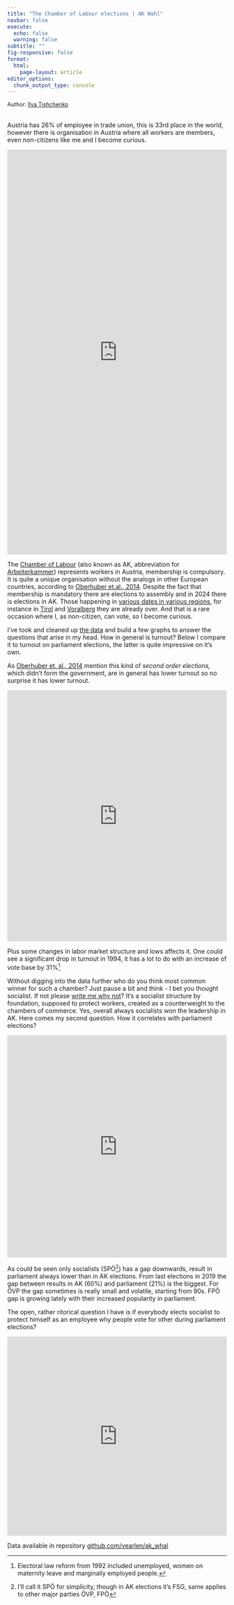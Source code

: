 ```yaml
---
title: "The Chamber of Labour elections | AK Wahl"
navbar: false
execute:
  echo: false 
  warning: false
subtitle: ""
fig-responsive: false
format:
  html:
    page-layout: article 
editor_options: 
  chunk_output_type: console
---
```


```{=html}
<span style="font-size:0.9em;">Author: <a href="https://www.linkedin.com/in/itishchenko/">Ilya Tishchenko</a></span><br><br>
```
Austria has 26% of employee in trade union, this is 33rd place in the world, however there is organisation in Austria where all workers are members, even non-citizens like me and I become curious.

```{=html}
<iframe title="Trade Union Density" aria-label="Table" id="datawrapper-chart-m3Nwc" src="https://datawrapper.dwcdn.net/m3Nwc/1/" scrolling="no" frameborder="0" style="width: 0; min-width: 100% !important; border: none;" height="927" data-external="1"></iframe><script type="text/javascript">!function(){"use strict";window.addEventListener("message",(function(a){if(void 0!==a.data["datawrapper-height"]){var e=document.querySelectorAll("iframe");for(var t in a.data["datawrapper-height"])for(var r=0;r<e.length;r++)if(e[r].contentWindow===a.source){var i=a.data["datawrapper-height"][t]+"px";e[r].style.height=i}}}))}();
</script>
```
The [Chamber of Labour](https://en.wikipedia.org/wiki/Chamber_for_Workers_and_Employees) (also known as AK, abbreviation for [Arbeiterkammer](https://www.arbeiterkammer.at/ueberuns/akerklaertsich/eng/17-Antworten.html)) represents workers in Austria, membership is compulsory. It is quite a unique organisation without the analogs in other European countries, according to [Oberhuber et.al., 2014](https://www.ssoar.info/ssoar/bitstream/document/51973/1/ssoar-sws-2014-4-oberhuber_et_al-Arbeiterkammerwahlen_in_Osterreich_1949-2014.pdf). Despite the fact that membership is mandatory there are elections to assembly and in 2024 there is elections in AK. Those happening in [various dates in various regions](https://www.arbeiterkammer.at/wahl), for instance in [Tirol](https://tirol.orf.at/stories/3244240/) and [Voralberg](https://vorarlberg.orf.at/stories/3244263/) they are already over. And that is a rare occasion where I, as non-citizen, can vote, so I become curious.

I've took and cleaned up [the data](https://www.arbeiterkammer.at/ueberuns/akwahl/AK_Wahlen_1949-2019.pdf "pdf") and build a few graphs to answer the questions that arise in my head. How in general is turnout? Below I compare it to turnout on parliament elections, the latter is quite impressive on it's own.

As [Oberhuber et. al., 2014](https://www.ssoar.info/ssoar/handle/document/51973) mention this kind of *second order elections,* which didn't form the government, are in general has lower turnout so no surprise it has lower turnout.

```{=html}
<iframe title="Turnout" aria-label="Grouped Columns" id="datawrapper-chart-bYhOq" src="https://datawrapper.dwcdn.net/bYhOq/1/" scrolling="no" frameborder="0" style="width: 0; min-width: 100% !important; border: none;" height="575" data-external="1"></iframe><script type="text/javascript">!function(){"use strict";window.addEventListener("message",(function(a){if(void 0!==a.data["datawrapper-height"]){var e=document.querySelectorAll("iframe");for(var t in a.data["datawrapper-height"])for(var r=0;r<e.length;r++)if(e[r].contentWindow===a.source){var i=a.data["datawrapper-height"][t]+"px";e[r].style.height=i}}}))}();
</script>
```
Plus some changes in labor market structure and lows affects it. One could see a significant drop in turnout in 1994, it has a lot to do with an increase of vote base by 31%[^1]

[^1]: Electoral law reform from 1992 included unemployed, women on maternity leave and marginally employed people.

Without digging into the data further who do you think most common winner for such a chamber? Just pause a bit and think - I bet you thought socialist. If not please [write me why not](https://www.linkedin.com/in/itishchenko/)? It's a socialist structure by foundation, supposed to protect workers, created as a counterweight to the chambers of commerce. Yes, overall always socialists won the leadership in AK. Here comes my second question. How it correlates with parliament elections?

```{=html}
<iframe title="Comparison of parties results" aria-label="Interactive line chart" id="datawrapper-chart-tl1Cf" src="https://datawrapper.dwcdn.net/tl1Cf/1/" scrolling="no" frameborder="0" style="width: 0; min-width: 100% !important; border: none;" height="509" data-external="1"></iframe><script type="text/javascript">!function(){"use strict";window.addEventListener("message",(function(a){if(void 0!==a.data["datawrapper-height"]){var e=document.querySelectorAll("iframe");for(var t in a.data["datawrapper-height"])for(var r=0;r<e.length;r++)if(e[r].contentWindow===a.source){var i=a.data["datawrapper-height"][t]+"px";e[r].style.height=i}}}))}();
</script>
```
As could be seen only socialists (SPÖ[^2]) has a gap downwards, result in parliament always lower than in AK elections. From last elections in 2019 the gap between results in AK (60%) and parliament (21%) is the biggest. For ÖVP the gap sometimes is really small and volatile, starting from 90s. FPÖ gap is growing lately with their increased popularity in parliament.

[^2]: I'll call it SPÖ for simplicity, though in AK elections it's FSG, same applies to other major parties ÖVP, FPÖ

The open, rather ritorical question I have is if everybody elects socialist to protect himself as an employee why people vote for other during parliament elections?

```{=html}
<iframe title="AK elections results in 2014" aria-label="Map" id="datawrapper-chart-q3GUV" src="https://datawrapper.dwcdn.net/q3GUV/1/" scrolling="no" frameborder="0" style="width: 0; min-width: 100% !important; border: none;" height="456" data-external="1"></iframe><script type="text/javascript">!function(){"use strict";window.addEventListener("message",(function(a){if(void 0!==a.data["datawrapper-height"]){var e=document.querySelectorAll("iframe");for(var t in a.data["datawrapper-height"])for(var r=0;r<e.length;r++)if(e[r].contentWindow===a.source){var i=a.data["datawrapper-height"][t]+"px";e[r].style.height=i}}}))}();
</script>
```
Data available in repository [github.com/vearlen/ak_whal](https://github.com/vearlen/ak_wahl)
